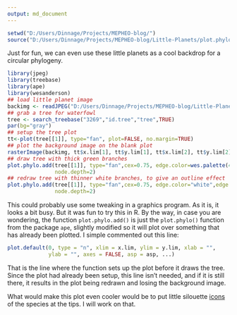 ```yaml
---
output: md_document
---
```

```r
setwd("D:/Users/Dinnage/Projects/MEPHEO-blog/")
source("D:/Users/Dinnage/Projects/MEPHEO-blog/Little-Planets/plot.phylo.add.R")
```

Just for fun, we can even use these little planets as a cool backdrop for a circular phylogeny.

```r
library(jpeg)
library(treebase)
library(ape)
library(wesanderson)
## load little planet image
backimg <- readJPEG("D:/Users/Dinnage/Projects/MEPHEO-blog/Little-Planets/HerdsmanLake_edit_small_centred4.jpg")
## grab a tree for waterfowl
tree <- search_treebase("3269","id.tree","tree",TRUE)
par(bg="gray")
## setup the tree plot
tt<-plot(tree[[1]], type="fan", plot=FALSE, no.margin=TRUE)
## plot the background image on the blank plot
rasterImage(backimg, tt$x.lim[1], tt$y.lim[1], tt$x.lim[2], tt$y.lim[2])
## draw tree with thick green branches
plot.phylo.add(tree[[1]], type="fan",cex=0.75, edge.color=wes.palette(4, "Rushmore")[3],edge.width=6, label.offset=0.1,
               node.depth=2)
## redraw tree with thinner white branches, to give an outline effect
plot.phylo.add(tree[[1]], type="fan",cex=0.75, edge.color="white",edge.width=4, label.offset=0.1,
               node.depth=2)

```

This could probably use some tweaking in a graphics program. As it is, it looks a bit busy. But it was fun to try this in R. By the way, in case you are wondering, the function `plot.phylo.add()` is just the `plot.phylo()` function from the package `ape`, slightly modified so it will plot over something that has already been plotted. I simple commented out this line:

```r
plot.default(0, type = "n", xlim = x.lim, ylim = y.lim, xlab = "", 
             ylab = "", axes = FALSE, asp = asp, ...)
```

That is the line where the function sets up the plot before it draws the tree. Since the plot had already been setup, this line isn't needed, and if it is still there, it results in the plot being redrawn and losing the background image.

What would make this plot even cooler would be to put little silouette [icons](http://descienceblog.tumblr.com/post/85222972145/icons) of the species at the tips. I will work on that.